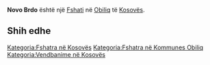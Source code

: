 {{Fshat në Kosovës
 | Emri                = Novo Brdo
 | EmriAlt                = Artana,Artane,Artanë,Novaberd,Novo Brdo,Novoberda,Novoberde,Novobërda,Novobërdë,Novus Mons,Ново Брдо
 | Emri (Rasa dhanore) = 
 | Figura              = 
 | Shteti              = Kosovës
 | Komuna              = Obiliq
 | Kodi postar         = 
 | Sipërfaqja          = 

 | Popullsia           = 

 | Regj. i popullsisë  = 
 | Dend. e popullsisë  = 
 | Faqja zyrtare       = 
 <!--- Koordinatat ----> 
 | Gjerësia            = 42.6159
 | Gjatësia            = 21.43405
 | Lartësia            = 
}}
'''Novo Brdo''' është një [[Fshati]] në [[Obiliq]] të [[Kosovës]].

<!-- == Gjeografia == -->
<!-- == Historia == -->
<!-- == Demografia == -->
== Shih edhe ==
{{Komuna Obiliq}}
{{Kosovo-Administrata-Cung}}

[[Kategoria:Fshatra në Kosovës]]
[[Kategoria:Fshatra në Kommunes Obiliq]]
[[Kategoria:Vendbanime në Kosovës]]
